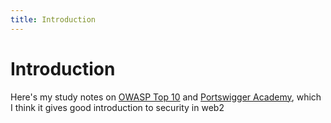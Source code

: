 ```yaml
---
title: Introduction
---
```


# Introduction

Here's my study notes on [OWASP Top 10](https://owasp.org/Top10) and
[Portswigger Academy](https://portswigger.net/web-security/learning-path), which
I think it gives good introduction to security in web2
